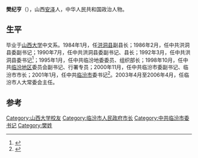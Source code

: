 '''樊纪亨'''（{{bd|1944年|7月||}}），山西[[安泽|安泽]]人，中华人民共和国政治人物。

==生平 ==
毕业于[[山西大学|山西大学]]中文系。1984年1月，任[[洪洞县|洪洞县]]副县长；1986年2月，任中共洪洞县委副书记；1990年7月，任中共洪洞县委副书记、县长；1992年3月，任中共洪洞县委书记<ref>{{cite book|author1=张青主编；王根生副主编|title=洪洞县志 上|date=2005年10月|publisher=山西春秋电子音像出版社|isbn=7-900362-64-9|pages=708|accessdate=2016-03-03}}</ref>；1995年1月，任中共临汾地委委员、组织部长；1998年10月，任中共[[临汾地区|临汾地区]]委员会副书记、行署专员；2000年11月，任中共临汾市委副书记、临汾市市长；2001年1月，任中共[[临汾市|临汾市]]委书记<ref>{{cite book|author1=临汾市统计局|title=临汾年鉴 2001 总第4期|date=2001年12月|publisher=北京：中国统计出版社|isbn=7-5037-3701-8|pages=13|accessdate=2016-03-03}}</ref>。2003年4月至2006年4月，任临汾市人大常委会主任。

==参考==
{{reflist}}
{{start box}}
{{s-ppo}}
{{s-before|？}}
{{s-title|[[中国共产党临汾市委员会|中国共产党临汾市委员会]]书记|2001年1月-2003年1月}}
{{s-after|[[张茂才|张茂才]]}}
{{s-ppo}}
{{s-before|？}}
{{s-title|[[临汾地区|临汾地区]]行署专员|1998年10月-2000年11月}}
{{s-after|取消行署专员，改为市长}}
{{s-before|首任}}
{{s-title|[[临汾市人民政府|临汾市人民政府]]市长|2000年11月-2001年1月}}
{{s-after|[[张茂才|张茂才]]}}
{{end box}}

{{DEFAULTSORT:F}}
[[Category:山西大学校友|Category:山西大学校友]]
[[Category:临汾市人民政府市长|Category:临汾市人民政府市长]]
[[Category:中共临汾市委书记|Category:中共临汾市委书记]]
[[Category:樊姓|Category:樊姓]]